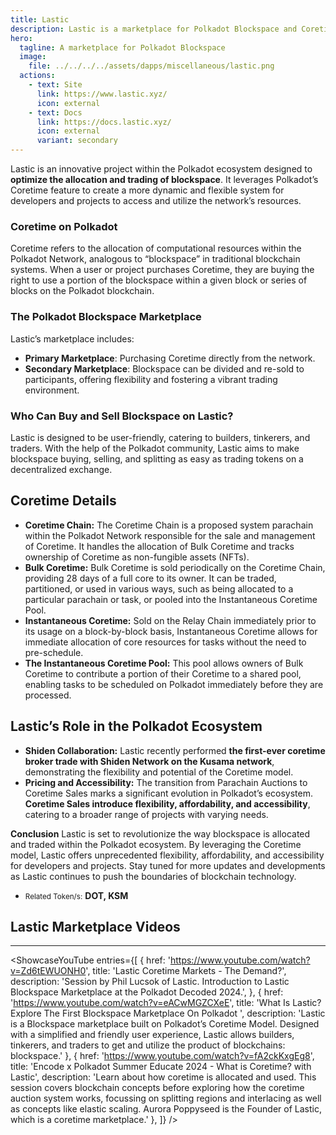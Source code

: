 ```yaml
---
title: Lastic
description: Lastic is a marketplace for Polkadot Blockspace and Coretime allocation, enabling flexible and accessible blockchain resource management.
hero:
  tagline: A marketplace for Polkadot Blockspace
  image: 
    file: ../../../../assets/dapps/miscellaneous/lastic.png
  actions:
    - text: Site
      link: https://www.lastic.xyz/
      icon: external
    - text: Docs
      link: https://docs.lastic.xyz/
      icon: external
      variant: secondary
---
```

 

Lastic is an innovative project within the Polkadot ecosystem designed to **optimize the allocation and trading of blockspace**. It leverages Polkadot’s Coretime feature to create a more dynamic and flexible system for developers and projects to access and utilize the network’s resources.

### Coretime on Polkadot
Coretime refers to the allocation of computational resources within the Polkadot Network, analogous to “blockspace” in traditional blockchain systems. When a user or project purchases Coretime, they are buying the right to use a portion of the blockspace within a given block or series of blocks on the Polkadot blockchain.

### The Polkadot Blockspace Marketplace
Lastic’s marketplace includes:
- **Primary Marketplace**: Purchasing Coretime directly from the network.
- **Secondary Marketplace**: Blockspace can be divided and re-sold to participants, offering flexibility and fostering a vibrant trading environment.

### Who Can Buy and Sell Blockspace on Lastic?
Lastic is designed to be user-friendly, catering to builders, tinkerers, and traders. With the help of the Polkadot community, Lastic aims to make blockspace buying, selling, and splitting as easy as trading tokens on a decentralized exchange.

## Coretime Details
- **Coretime Chain:** The Coretime Chain is a proposed system parachain within the Polkadot Network responsible for the sale and management of Coretime. It handles the allocation of Bulk Coretime and tracks ownership of Coretime as non-fungible assets (NFTs).
- **Bulk Coretime:** Bulk Coretime is sold periodically on the Coretime Chain, providing 28 days of a full core to its owner. It can be traded, partitioned, or used in various ways, such as being allocated to a particular parachain or task, or pooled into the Instantaneous Coretime Pool.
- **Instantaneous Coretime:** Sold on the Relay Chain immediately prior to its usage on a block-by-block basis, Instantaneous Coretime allows for immediate allocation of core resources for tasks without the need to pre-schedule.
- **The Instantaneous Coretime Pool:** This pool allows owners of Bulk Coretime to contribute a portion of their Coretime to a shared pool, enabling tasks to be scheduled on Polkadot immediately before they are processed.

## Lastic’s Role in the Polkadot Ecosystem
- **Shiden Collaboration:** Lastic recently performed **the first-ever coretime broker trade with Shiden Network on the Kusama network**, demonstrating the flexibility and potential of the Coretime model.
- **Pricing and Accessibility:** The transition from Parachain Auctions to Coretime Sales marks a significant evolution in Polkadot’s ecosystem. **Coretime Sales introduce flexibility, affordability, and accessibility**, catering to a broader range of projects with varying needs.

**Conclusion**
Lastic is set to revolutionize the way blockspace is allocated and traded within the Polkadot ecosystem. By leveraging the Coretime model, Lastic offers unprecedented flexibility, affordability, and accessibility for developers and projects. Stay tuned for more updates and developments as Lastic continues to push the boundaries of blockchain technology.
- <small>Related Token/s:</small> **DOT, KSM**

## Lastic Marketplace Videos
------------
<ShowcaseYouTube
  entries={[
    {
        href: 'https://www.youtube.com/watch?v=Zd6tEWUONH0',
      title: 'Lastic Coretime Markets - The Demand?',
      description: 'Session by Phil Lucsok of Lastic. Introduction to Lastic Blockspace Marketplace at the Polkadot Decoded 2024.',
    },
    {
      href: 'https://www.youtube.com/watch?v=eACwMGZCXeE',
      title: 'What Is Lastic? Explore The First Blockspace Marketplace On Polkadot ',
      description: 'Lastic is a Blockspace marketplace built on Polkadot’s Coretime Model. Designed with a simplified and friendly user experience, Lastic allows builders, tinkerers, and traders to get and utilize the product of blockchains: blockspace.'
    },
        {
      href: 'https://www.youtube.com/watch?v=fA2ckKxgEg8',
      title: 'Encode x Polkadot Summer Educate 2024 - What is Coretime? with Lastic',
      description: 'Learn about how coretime is allocated and used. This session covers blockchain concepts before exploring how the coretime auction system works, focussing on splitting regions and interlacing as well as concepts like elastic scaling. Aurora Poppyseed is the Founder of Lastic, which is a coretime marketplace.'
    },
  ]} />